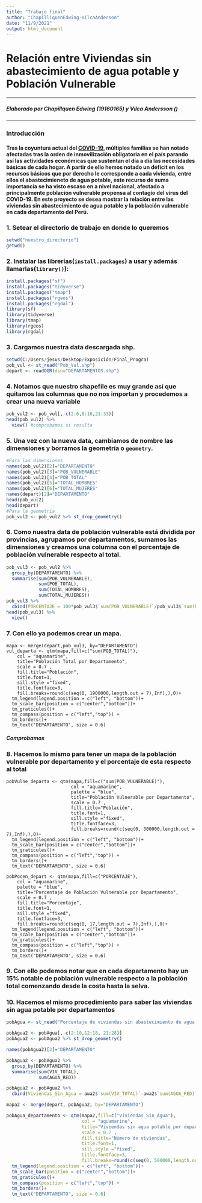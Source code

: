 ---
title: "Trabajo final"
author: "ChapilliquenEdwing-VilcaAnderson"
date: "11/9/2021"
output: html_document
---

# Relación entre Viviendas sin abastecimiento de agua potable y Población Vulnerable

--- 

##### Elaborado por Chapillquen Edwing (19160165) y Vilca Andersson ()

---

### Introducción
#### Tras la coyuntura actual del [COVID-19](https://www.who.int/es), múltiples familias se han notado afectadas tras la orden de inmovilización obligatoria en el país parando así las actividades económicas que sustentan el día a día las necesidades básicas de cada hogar. A partir de ello hemos notado un déficit en los recursos básicos que por derecho le corresponde a cada vivienda, entre ellos el abastecimieneto de agua potable, este recurso de suma importancia se ha visto escaso en a nivel nacional, afectado a principalmente población vulnerable propensa al contagio del virus del COVID-19. En este proyecto se desea mostrar la relación entre las viviendas sin abastecimiento de agua potable y la población vulnerable en cada departamento del Perú.

### 1. Setear el directorio de trabajo en donde lo queremos
```{r, eval=FALSE}
setwd("nuestro_directorio")
getwd()
```
### 2. Instalar las librerías(`install.packages`) a usar y además llamarlas(`library()`):
```{r, eval=FALSE}
install.packages("sf")
install.packages("tidyverse")
install.packages("tmap")
install.packages("rgeos")
install.packages("rgdal")
library(sf)
library(tidyverse)
library(tmap)
library(rgeos)
library(rgdal)
```
### 3. Cargamos nuestra data descargada shp. 
```{r,eval=FALSE}
setwd(C:/Users/jesus/Desktop/Exposición/Final_Progra)
pob_vul <- st_read("Pob_Vul.shp")
depart <- readOGR(dsn="DEPARTAMENTOS.shp")
```
### 4. Notamos que nuestro shapefile es muy grande así que quitamos las columnas que no nos importan y procedemos a crear una nueva variable
```{r, eval=F}
pob_vul2 <- pob_vul[,-c(2:6,8:16,21:33)]
head(pob_vul2) %>%
  view() #comprobamos si resulta
```
### 5. Una vez con la nueva data, cambiamos de nombre las dimensiones y borramos la geometría o `geometry`.
```{r,eval=F}
#Para las dimensiones
names(pob_vul2)[2]="DEPARTAMENTO"
names(pob_vul2)[3]="POB_VULNERABLE"
names(pob_vul2)[4]="POB_TOTAL"
names(pob_vul2)[5]="TOTAL_HOMBRES"
names(pob_vul2)[6]="TOTAL_MUJERES"
names(depart)[2]="DEPARTAMENTO"
head(pob_vul2)
head(depart)
#Para la geometría
pob_vul2 <- pob_vul2 %>% st_drop_geometry()
```
### 6. Como nuestra data de población vulnerable está dividida por provincias, agrupamos por departamentos, sumamos las dimensiones y creamos una columna con el porcentaje de población vulnerable respecto al total.
```{r, eval=F}
pob_vul3 <- pob_vul2 %>% 
  group_by(DEPARTAMENTO) %>% 
  summarise(sum(POB_VULNERABLE),
            sum(POB_TOTAL), 
            sum(TOTAL_HOMBRES), 
            sum(TOTAL_MUJERES))
pob_vul3 %>% 
  cbind(PORCENTAJE = 100*pob_vul3$`sum(POB_VULNERABLE)`/pob_vul3$`sum(POB_TOTAL)`)
head(pob_vul3) %>% 
  view()
```
### 7. Con ello ya podemos crear un mapa.
```{r.eval=F}
mapa <- merge(depart,pob_vul3, by="DEPARTAMENTO")
vul_departa <- qtm(mapa,fill=c("sum(POB_TOTAL)"),
    col = "aquamarine",
    title="Población Total por Departamento",
    scale = 0.7 , 
    fill.title="Población",
    title.font=1,
    sill.style ="fixed",
    title.fontface=3,
    fill.breaks=round(c(seq(0, 1900000,length.out = 7),Inf),),0)+
  tm_legend(legend.position = c("left", "bottom"))+
  tm_scale_bar(position = c("center","bottom"))+
  tm_graticules()+
  tm_compass(position = c("left","top")) + 
  tm_borders()+
  tm_text("DEPARTAMENTO", size = 0.6)
```
##### Comprobamos
### 8. Hacemos lo mismo para tener un mapa de la población vulnerable por departamento y el porcentaje de esta respecto al total
```{r.eval=F}
pobVulne_departa <- qtm(mapa,fill=c("sum(POB_VULNERABLE)"),
                        col = "aquamarine",
                        palette = "blue",
                        title="Población Vulnerable por Departamento",
                        scale = 0.7 , 
                        fill.title="Población",
                        title.font=1,
                        sill.style ="fixed",
                        title.fontface=3,
                        fill.breaks=round(c(seq(0, 300000,length.out = 7),Inf),),0)+
  tm_legend(legend.position = c("left", "bottom"))+
  tm_scale_bar(position = c("center","bottom"))+
  tm_graticules()+
  tm_compass(position = c("left","top")) + 
  tm_borders()+
  tm_text("DEPARTAMENTO", size = 0.6)

pobPocen_depart <- qtm(mapa,fill=c("PORCENTAJE"),
    col = "aquamarine",
    palette = "blue",
    title="Porcentaje de Población Vulnerable por Departamento",
    scale = 0.7 , 
    fill.title="Porcentaje",
    title.font=1,
    sill.style ="fixed",
    title.fontface=3,
    fill.breaks=round(c(seq(0, 17,length.out = 7),Inf),),0)+
  tm_legend(legend.position = c("left", "bottom"))+
  tm_scale_bar(position = c("center","bottom"))+
  tm_graticules()+
  tm_compass(position = c("left","top")) + 
  tm_borders()+
  tm_text("DEPARTAMENTO", size = 0.6)
```
### 9. Con ello podemos notar que en cada departamento hay un 15% notable de población vulnerable respecto a la población total comenzando desde la costa hasta la selva.
### 10. Hacemos el mismo procedimiento para saber las viviendas sin agua potable por departamentos
```{r,eval=F}
pobAgua <- st_read("Porcentaje de viviendas sin abastecimiento de agua potable_geogpsperu_SuyoPomalia_931381206.shp")

pobAgua2 <- pobAgua[,-c(2:10,12:18, 21:28)]
pobAgua2 <- pobAgua2 %>% st_drop_geometry()

names(pobAgua2)[2]="DEPARTAMENTO"

pobAgua2 <- pobAgua2 %>% 
  group_by(DEPARTAMENTO) %>% 
  summarise(sum(VIV_TOTAL),
            sum(AGUA_RED))

pobAgua2 <- pobAgua2 %>% 
  cbind(Viviendas_Sin_Agua = awa2$`sum(VIV_TOTAL)`-awa2$`sum(AGUA_RED)`)

mapa2 <- merge(depart, pobAgua2, by="DEPARTAMENTO")

pobAgua_departamento <- qtm(mapa2,fill=c("Viviendas_Sin_Agua"),
                            col = "aquamarine",
                            title="Viviendas sin agua potable por departamento",
                            scale = 0.7 , 
                            fill.title="Número de viviendas",
                            title.font=1,
                            sill.style ="fixed",
                            title.fontface=3,
                            fill.breaks=round(c(seq(0, 500000,length.out = 7),Inf),),0)+
  tm_legend(legend.position = c("left", "bottom"))+
  tm_scale_bar(position = c("center","bottom"))+
  tm_graticules()+
  tm_compass(position = c("left","top")) + 
  tm_borders()+
  tm_text("DEPARTAMENTO", size = 0.6)
``` 



